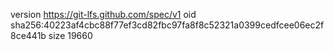 version https://git-lfs.github.com/spec/v1
oid sha256:40223af4cbc88f77ef3cd82fbc97fa8f8c52321a0399cedfcee06ec2f8ce441b
size 19660

